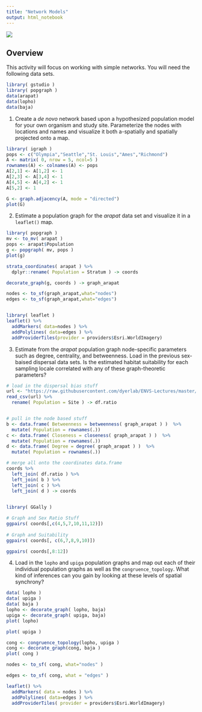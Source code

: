 ```yaml
---
title: "Network Models"
output: html_notebook
---
```

![](https://live.staticflickr.com/65535/51022993832_c07ddb5e7a_o_d.jpg)

## Overview

This activity will focus on working with simple networks.  You will need the following data sets.

```r
library( gstudio ) 
library( popgraph )
data(arapat)
data(lopho)
data(baja)
```



1. Create a *de novo* network based upon a hypothesized population model for your own organism and study site.  Parameterize the nodes with locations and names and visualize it both a-spatially and spatially projected onto a map.

```r
library( igraph )
pops <- c("Olympia","Seattle","St. Louis","Ames","Richmond")
A <- matrix( 0, nrow = 5, ncol=5 )
rownames(A) <- colnames(A) <- pops 
A[2,1] <- A[1,2] <- 1
A[2,3] <- A[3,4] <- 1
A[4,5] <- A[4,2] <- 1
A[5,2] <- 1

G <- graph.adjacency(A, mode = "directed")
plot(G)
```

2. Estimate a population graph for the *arapat* data set and visualize it in a `leaflet()` map. 

```r
library( popgraph )
mv <- to_mv( arapat )
pops <- arapat$Population
g <- popgraph( mv, pops )
plot(g)

strata_coordinates( arapat ) %>%
  dplyr::rename( Population = Stratum ) -> coords 

decorate_graph(g, coords ) -> graph_arapat

nodes <- to_sf(graph_arapat,what="nodes")
edges <- to_sf(graph_arapat,what="edges")


library( leaflet )
leaflet() %>%
  addMarkers( data=nodes ) %>%
  addPolylines( data=edges ) %>%
  addProviderTiles(provider = providers$Esri.WorldImagery)

```


3. Estimate from the *arapat* population graph node-specific parameters such as degree, centrality, and betweenness.  Load in the previous sex-baised dispersal data sets.  Is the estimated habitat suitability for each sampling locale correlated with any of these graph-theoretic parameters?

```r

# load in the dispersal bias stuff
url <- "https://raw.githubusercontent.com/dyerlab/ENVS-Lectures/master/data/Araptus_Disperal_Bias.csv"
read_csv(url) %>%
  rename( Population = Site ) -> df.ratio


# pull in the node based stuff
b <- data.frame( Betweenness = betweenness( graph_arapat ) )  %>% 
  mutate( Population = rownames(.))
c <- data.frame( Closeness = closeness( graph_arapat ) )  %>% 
  mutate( Population = rownames(.))
d <- data.frame( Degree = degree( graph_arapat ) )  %>% 
  mutate( Population = rownames(.))

# merge all onto the coordinates data.frame
coords %>%
  left_join( df.ratio ) %>% 
  left_join( b ) %>%
  left_join( c ) %>%
  left_join( d ) -> coords
  

library( GGally )

# Graph and Sex Ratio Stuff
ggpairs( coords[,c(4,5,7,10,11,12)])
  
# Graph and Suitability
ggpairs( coords[, c(6,7,8,9,10)])

ggpairs( coords[,8:12])
```




4. Load in the `lopho` and `upiga` population graphs and map out each of their individual population graphs as well as the `congruence_topology`.  What kind of inferences can you gain by looking at these levels of spatial synchrony?



```r
data( lopho )
data( upiga )
data( baja )
lopho <- decorate_graph( lopho, baja)
upiga <- decorate_graph( upiga, baja)
plot( lopho)

```



```r
plot( upiga )
```


```r
cong <- congruence_topology(lopho, upiga )
cong <- decorate_graph(cong, baja )
plot( cong )
```


```r
nodes <- to_sf( cong, what="nodes" )

edges <- to_sf( cong, what = "edges" )
```

```r
leaflet() %>%
  addMarkers( data = nodes ) %>%
  addPolylines( data=edges ) %>%
  addProviderTiles( provider = providers$Esri.WorldImagery)
```


